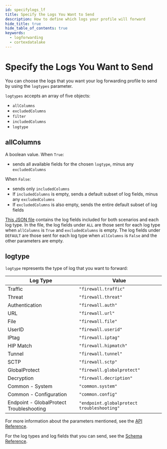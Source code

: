 ```yaml
---
id: specifylogs_lf
title: Specify the Logs You Want to Send
description: How to define which logs your profile will forward
hide_title: true
hide_table_of_contents: true
keywords:
  - logforwarding
  - cortexdatalake
---
```


# Specify the Logs You Want to Send

You can choose the logs that you want your log forwarding profile to send by using the `logtypes` parameter.

`logtypes` accepts an array of five objects:

- `allColumns`
- `excludedColumns`
- `filter`
- `includedColumns`
- `logtype`

## allColumns

A boolean value. When `True`:

- sends all available fields for the chosen `logtype`, minus any `excludedColumns`

When `False`:

- sends only `includedColumns`
- If `includedColumns` is empty, sends a default subset of log fields, minus any `excludedColumns`
- If `excludedColumns` is also empty, sends the entire default subset of log fields

[This JSON file](/cdl/logforwarding/downloads/columns.json) contains the log fields included for
both scenarios and each log type. In the file, the log fields under `ALL` are those sent for each
log type when `allColumns` is `True` and `excludedColumns` is empty. The log fields under `DEFAULT`
are those sent for each log type when `allColumns` is `False` and the other parameters are empty.

## logtype

`logtype` represents the type of log that you want to forward:

| Log Type                                 | Value                                      |
| ---------------------------------------- | ------------------------------------------ |
| Traffic                                  | `"firewall.traffic"`                       |
| Threat                                   | `"firewall.threat"`                        |
| Authentication                           | `"firewall.auth"`                          |
| URL                                      | `"firewall.url"`                           |
| File                                     | `"firewall.file"`                          |
| UserID                                   | `"firewall.userid"`                        |
| IPtag                                    | `"firewall.iptag"`                         |
| HIP Match                                | `"firewall.hipmatch"`                      |
| Tunnel                                   | `"firewall.tunnel"`                        |
| SCTP                                     | `"firewall.sctp"`                          |
| GlobalProtect                            | `"firewall.globalprotect"`                 |
| Decryption                               | `"firewall.decription"`                    |
| Common - System                          | `"common.system"`                          |
| Common - Configuration                   | `"common.config"`                          |
| Endpoint - GlobalProtect Troubleshooting | `"endpoint.globalprotect troubleshooting"` |

For more information about the parameters mentioned, see the [API Reference](/cdl/api/log-forwarding/).

For the log types and log fields that you can send, see the [Schema Reference](https://docs.paloaltonetworks.com/cortex/cortex-data-lake/log-forwarding-schema-reference).
